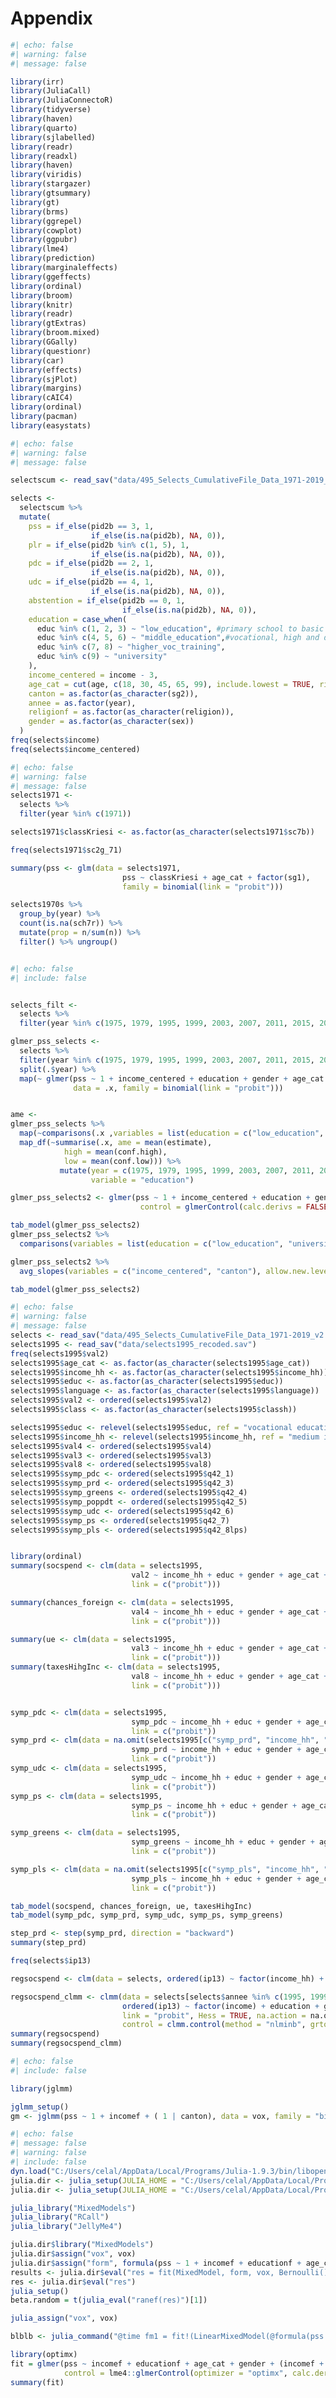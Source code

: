 # Appendix

```r
#| echo: false
#| warning: false
#| message: false

library(irr)
library(JuliaCall)
library(JuliaConnectoR)
library(tidyverse)
library(haven)
library(quarto)
library(sjlabelled)
library(readr)
library(readxl)
library(haven)
library(viridis)
library(stargazer)
library(gtsummary)
library(gt)
library(brms)
library(ggrepel)
library(cowplot)
library(ggpubr)
library(lme4)
library(prediction)
library(marginaleffects)
library(ggeffects)
library(ordinal)
library(broom)
library(knitr)
library(readr)
library(gtExtras)
library(broom.mixed)
library(GGally)
library(questionr)
library(car)
library(effects)
library(sjPlot)
library(margins)
library(cAIC4)
library(ordinal)
library(pacman)
library(easystats)
```


```r
#| echo: false
#| warning: false
#| message: false

selectscum <- read_sav("data/495_Selects_CumulativeFile_Data_1971-2019_v2.3.0.sav")

selects <- 
  selectscum %>% 
  mutate(
    pss = if_else(pid2b == 3, 1,
                  if_else(is.na(pid2b), NA, 0)),
    plr = if_else(pid2b %in% c(1, 5), 1,
                  if_else(is.na(pid2b), NA, 0)),
    pdc = if_else(pid2b == 2, 1,
                  if_else(is.na(pid2b), NA, 0)),
    udc = if_else(pid2b == 4, 1,
                  if_else(is.na(pid2b), NA, 0)),
    abstention = if_else(pid2b == 0, 1, 
                         if_else(is.na(pid2b), NA, 0)),
    education = case_when(
      educ %in% c(1, 2, 3) ~ "low_education", #primary school to basic vocational training
      educ %in% c(4, 5, 6) ~ "middle_education",#vocational, high and diploma school
      educ %in% c(7, 8) ~ "higher_voc_training",
      educ %in% c(9) ~ "university"
    ),
    income_centered = income - 3,
    age_cat = cut(age, c(18, 30, 45, 65, 99), include.lowest = TRUE, right = FALSE),
    canton = as.factor(as_character(sg2)),
    annee = as.factor(year),
    religionf = as.factor(as_character(religion)),
    gender = as.factor(as_character(sex))
  )
freq(selects$income)
freq(selects$income_centered)
```

```r
#| echo: false
#| warning: false
#| message: false
selects1971 <- 
  selects %>% 
  filter(year %in% c(1971))

selects1971$classKriesi <- as.factor(as_character(selects1971$sc7b))

freq(selects1971$sc2g_71)

summary(pss <- glm(data = selects1971, 
                         pss ~ classKriesi + age_cat + factor(sg1),
                         family = binomial(link = "probit")))

selects1970s %>% 
  group_by(year) %>% 
  count(is.na(sch7r)) %>% 
  mutate(prop = n/sum(n)) %>% 
  filter() %>% ungroup() 



```


```r
#| echo: false
#| include: false


selects_filt <- 
  selects %>% 
  filter(year %in% c(1975, 1979, 1995, 1999, 2003, 2007, 2011, 2015, 2019))

glmer_pss_selects <- 
  selects %>% 
  filter(year %in% c(1975, 1979, 1995, 1999, 2003, 2007, 2011, 2015, 2019)) %>% 
  split(.$year) %>% 
  map(~ glmer(pss ~ 1 + income_centered + education + gender + age_cat + religionf + (1 | canton),
              data = .x, family = binomial(link = "probit")))


ame <- 
glmer_pss_selects %>% 
  map(~comparisons(.x ,variables = list(education = c("low_education", "university")))) %>% 
  map_df(~summarise(.x, ame = mean(estimate),
            high = mean(conf.high),
            low = mean(conf.low))) %>% 
           mutate(year = c(1975, 1979, 1995, 1999, 2003, 2007, 2011, 2015, 2019),
                  variable = "education")

glmer_pss_selects2 <- glmer(pss ~ 1 + income_centered + education + gender + age_cat + religionf + lr1 + (1 | canton) + (income_centered + education| year), family = binomial(link = "probit"), data = selects_filt,
                             control = glmerControl(calc.derivs = FALSE, optimizer = "nloptwrap"))

tab_model(glmer_pss_selects2)
glmer_pss_selects2 %>% 
  comparisons(variables = list(education = c("low_education", "university")), by = "canton")

glmer_pss_selects2 %>% 
  avg_slopes(variables = c("income_centered", "canton"), allow.new.levels = TRUE)

tab_model(glmer_pss_selects2)

```



```r
#| echo: false
#| warning: false
#| message: false
selects <- read_sav("data/495_Selects_CumulativeFile_Data_1971-2019_v2.3.0.sav")
selects1995 <- read_sav("data/selects1995_recoded.sav")
freq(selects1995$val2)
selects1995$age_cat <- as.factor(as_character(selects1995$age_cat))
selects1995$income_hh <- as.factor(as_character(selects1995$income_hh))
selects1995$educ <- as.factor(as_character(selects1995$educ))
selects1995$language <- as.factor(as_character(selects1995$language))
selects1995$val2 <- ordered(selects1995$val2)
selects1995$class <- as.factor(as_character(selects1995$classh))

selects1995$educ <- relevel(selects1995$educ, ref = "vocational education")
selects1995$income_hh <- relevel(selects1995$income_hh, ref = "medium income")
selects1995$val4 <- ordered(selects1995$val4)
selects1995$val3 <- ordered(selects1995$val3)
selects1995$val8 <- ordered(selects1995$val8)
selects1995$symp_pdc <- ordered(selects1995$q42_1)
selects1995$symp_prd <- ordered(selects1995$q42_3)
selects1995$symp_greens <- ordered(selects1995$q42_4)
selects1995$symp_poppdt <- ordered(selects1995$q42_5)
selects1995$symp_udc <- ordered(selects1995$q42_6)
selects1995$symp_ps <- ordered(selects1995$q42_7)
selects1995$symp_pls <- ordered(selects1995$q42_8lps)


library(ordinal)
summary(socspend <- clm(data = selects1995,
                           val2 ~ income_hh + educ + gender + age_cat + language,
                           link = c("probit")))

summary(chances_foreign <- clm(data = selects1995,
                           val4 ~ income_hh + educ + gender + age_cat + language,
                           link = c("probit")))

summary(ue <- clm(data = selects1995,
                           val3 ~ income_hh + educ + gender + age_cat + language,
                           link = c("probit")))
summary(taxesHihgInc <- clm(data = selects1995,
                           val8 ~ income_hh + educ + gender + age_cat + language,
                           link = c("probit")))


symp_pdc <- clm(data = selects1995,
                           symp_pdc ~ income_hh + educ + gender + age_cat + language,
                           link = c("probit"))
symp_prd <- clm(data = na.omit(selects1995[c("symp_prd", "income_hh", "educ", "gender", "age_cat", "language")]),
                           symp_prd ~ income_hh + educ + gender + age_cat + language,
                           link = c("probit"))
symp_udc <- clm(data = selects1995,
                           symp_udc ~ income_hh + educ + gender + age_cat + language,
                           link = c("probit"))
symp_ps <- clm(data = selects1995,
                           symp_ps ~ income_hh + educ + gender + age_cat + language,
                           link = c("probit"))

symp_greens <- clm(data = selects1995,
                           symp_greens ~ income_hh + educ + gender + age_cat + language,
                           link = c("probit"))

symp_pls <- clm(data = na.omit(selects1995[c("symp_pls", "income_hh", "educ", "gender", "age_cat", "language")]),
                           symp_pls ~ income_hh + educ + gender + age_cat + language,
                           link = c("probit"))

tab_model(socspend, chances_foreign, ue, taxesHihgInc)
tab_model(symp_pdc, symp_prd, symp_udc, symp_ps, symp_greens)

step_prd <- step(symp_prd, direction = "backward")
summary(step_prd)
```

```r
freq(selects$ip13)
```


```r
regsocspend <- clm(data = selects, ordered(ip13) ~ factor(income_hh) + education + gender + age_cat + annee + factor(income):annee)

regsocspend_clmm <- clmm(data = selects[selects$annee %in% c(1995, 1999, 2007, 2011, 2015, 2019),], 
                         ordered(ip13) ~ factor(income) + education + gender + age_cat + (1 | annee) + (1 | canton),
                         link = "probit", Hess = TRUE, na.action = na.omit,
                         control = clmm.control(method = "nlminb", grtol=1e-6))
summary(regsocspend)
summary(regsocspend_clmm)
```






```r
#| echo: false
#| include: false

library(jglmm)

jglmm_setup()
gm <- jglmm(pss ~ 1 + incomef + ( 1 | canton), data = vox, family = "binomial")
```


```r
#| echo: false
#| message: false
#| warning: false
#| include: false
dyn.load("C:/Users/celal/AppData/Local/Programs/Julia-1.9.3/bin/libopenlibm.DLL")
julia.dir <- julia_setup(JULIA_HOME = "C:/Users/celal/AppData/Local/Programs/Julia-1.9.3/bin")
julia.dir <- julia_setup(JULIA_HOME = "C:/Users/celal/AppData/Local/Programs/Julia-1.9.3/bin")

julia_library("MixedModels")
julia_library("RCall")
julia_library("JellyMe4")

julia.dir$library("MixedModels")
julia.dir$assign("vox", vox)
julia.dir$assign("form", formula(pss ~ 1 + incomef + educationf + age_cat + gender + religion + ( incomef + educationf + age_cat + gender + religion | canton) + ( incomef + educationf + age_cat + gender + religion | annee_cat)))
results <- julia.dir$eval("res = fit(MixedModel, form, vox, Bernoulli())", need_return = c("Julia"))
res <- julia.dir$eval("res")
julia_setup()
beta.random = t(julia_eval("ranef(res)")[1])

julia_assign("vox", vox)

blblb <- julia_command("@time fm1 = fit!(LinearMixedModel(@formula(pss ~ incomef + educationf + age_cat + gender + (incomef + educationf | canton/annee_cat)), vox))")

library(optimx)
fit = glmer(pss ~ incomef + educationf + age_cat + gender + (incomef + educationf | canton/annee_cat), data = vox,
            control = lme4::glmerControl(optimizer = "optimx", calc.derivs = FALSE, optCtrl = list(method = "nlminb", starttests = FALSE, kkt = FALSE)), family = binomial(link = "probit"))
summary(fit)
```

